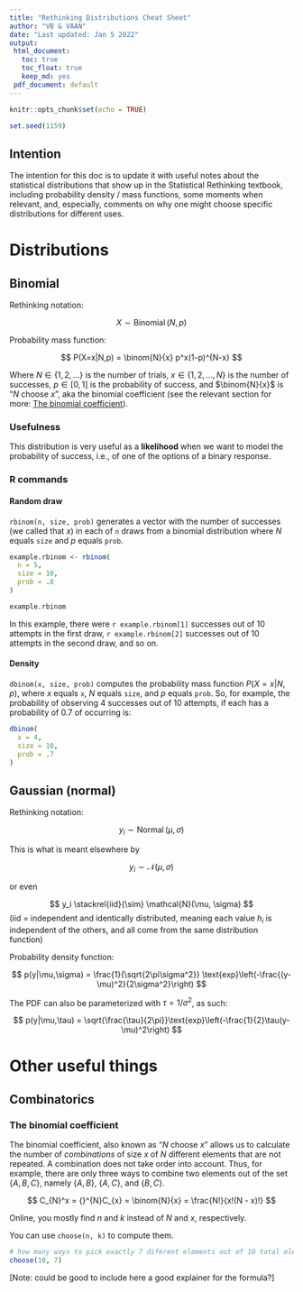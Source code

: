 ```yaml
---
title: "Rethinking Distributions Cheat Sheet"
author: "VB & VAAN"
date: "Last updated: Jan 5 2022"
output: 
 html_document:
   toc: true
   toc_float: true
   keep_md: yes
 pdf_document: default
---
```


```r
knitr::opts_chunk$set(echo = TRUE)
```

```r
set.seed(1159)
```

## Intention

The intention for this doc is to update it with useful notes about the statistical distributions that show up in the Statistical Rethinking textbook, including probability density / mass functions, some moments when relevant, and, especially, comments on why one might choose specific distributions for different uses.

# Distributions

## Binomial

Rethinking notation:

$$ X \sim \operatorname{Binomial}(N, p) $$

Probability mass function:

$$ P(X=x|N,p) = \binom{N}{x} p^x(1-p)^{N-x} $$

Where $N\in\{1,2,...\}$ is the number of trials, $x\in\{1,2,...,N\}$ is the number of successes, $p\in[0,1]$ is the probability of success, and $\binom{N}{x}$ is "$N$ choose $x$", aka the binomial coefficient (see the relevant section for more: [The binomial coefficient]).

### Usefulness

This distribution is very useful as a **likelihood** when we want to model the probability of success, i.e., of one of the options of a binary response.

### R commands

#### Random draw

`rbinom(n, size, prob)` generates a vector with the number of successes (we called that $x$) in each of `n` draws from a binomial distribution where $N$ equals `size` and $p$ equals `prob`.

```r
example.rbinom <- rbinom(
  n = 5,
  size = 10,
  prob = .8
)

example.rbinom
```

In this example, there were `r example.rbinom[1]` successes out of 10 attempts in the first draw, `r example.rbinom[2]` successes out of 10 attempts in the second draw, and so on.

#### Density

`dbinom(x, size, prob)` computes the probability mass function $P(X=x|N,p)$, where $x$ equals `x`, $N$ equals `size`, and $p$ equals `prob`. So, for example, the probability of observing 4 successes out of 10 attempts, if each has a probability of 0.7 of occurring is:

```r
dbinom(
  x = 4,
  size = 10,
  prob = .7
)
```


## Gaussian (normal)

Rethinking notation:

$$ y_i \sim \operatorname{Normal}(\mu, \sigma) $$

This is what is meant elsewhere by

$$ y_i \sim \mathcal{N}(\mu, \sigma) $$

or even

$$ y_i \stackrel{iid}{\sim} \mathcal{N}(\mu, \sigma) $$
(iid = independent and identically distributed, meaning each value $h_i$ is independent of the others, and all come from the same distribution function)

Probability density function:

$$ p(y|\mu,\sigma) = \frac{1}{\sqrt{2\pi\sigma^2}}
                                 \text{exp}\left(-\frac{(y-\mu)^2}{2\sigma^2}\right) $$

The PDF can also be parameterized with $\tau = 1/\sigma^2$, as such:

$$ p(y|\mu,\tau) = \sqrt{\frac{\tau}{2\pi}}\text{exp}\left(-\frac{1}{2}\tau(y-\mu)^2\right) $$

# Other useful things

## Combinatorics

### The binomial coefficient

The binomial coefficient, also known as "$N$ choose $x$" allows us to calculate the number of *combinations* of size $x$ of $N$ different elements that are not repeated. A combination does not take order into account. Thus, for example, there are only three ways to combine two elements out of the set $\{A, B, C\}$, namely $\{A, B\}$, $\{A, C\}$, and $\{B, C\}$.
 
 $$ C_{N}^x = {}^{N}C_{x} = \binom{N}{x} = \frac{N!}{x!(N - x)!} $$
 
Online, you mostly find $n$ and $k$ instead of $N$ and $x$, respectively.

You can use `choose(n, k)` to compute them.

```r
# how many ways to pick exactly 7 diferent elements out of 10 total elements?
choose(10, 7)
```

[Note: could be good to include here a good explainer for the formula?]
